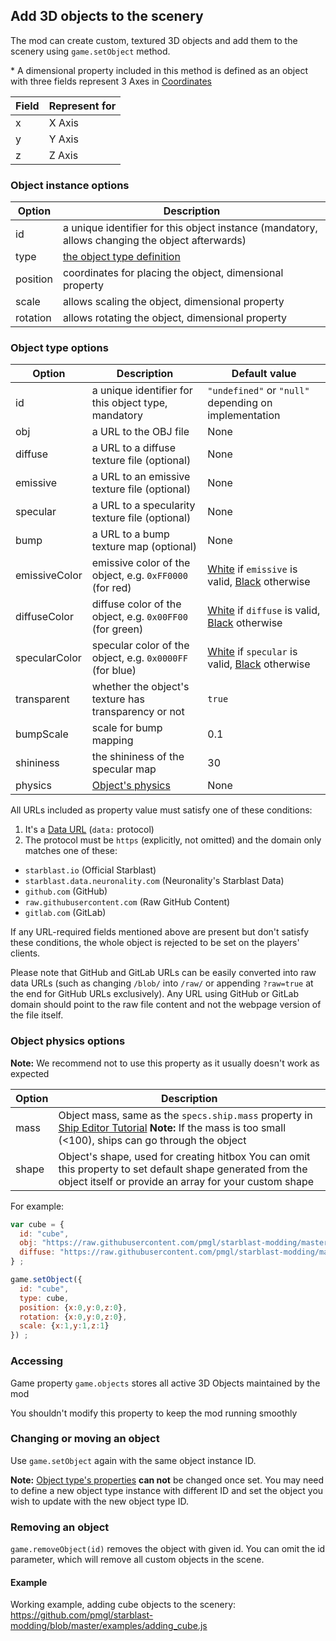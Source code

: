 ## Add 3D objects to the scenery


The mod can create custom, textured 3D objects and add them to the scenery using `game.setObject` method.

\* A dimensional property included in this method is defined as an object with three fields represent 3 Axes in [Coordinates](#coordinates)

| Field | Represent for |
| - | - |
| x | X Axis |
| y | Y Axis |
| z | Z Axis |

### Object instance options
| Option | Description |
| - | - |
| id | a unique identifier for this object instance (mandatory, allows changing the object afterwards) |
| type | [the object type definition](#object-type-options) |
| position | coordinates for placing the object, dimensional property |
| scale | allows scaling the object, dimensional property |
| rotation | allows rotating the object, dimensional property |

### Object type options
| Option | Description | Default value |
| - | - | - |
| id | a unique identifier for this object type, mandatory | `"undefined"` or `"null"` depending on implementation |
| obj | a URL to the OBJ file | None |
| diffuse | a URL to a diffuse texture file (optional) | None |
| emissive | a URL to an emissive texture file (optional) | None |
| specular | a URL to a specularity texture file (optional) | None |
| bump | a URL to a bump texture map (optional) | None |
| emissiveColor | emissive color of the object, e.g. `0xFF0000` (for red) | [White](https://convertingcolors.com/hex-color-FFFFFF.html) if `emissive` is valid, [Black](https://convertingcolors.com/hex-color-000000.html) otherwise |
| diffuseColor | diffuse color of the object, e.g. `0x00FF00` (for green) | [White](https://convertingcolors.com/hex-color-FFFFFF.html) if `diffuse` is valid, [Black](https://convertingcolors.com/hex-color-000000.html) otherwise |
| specularColor | specular color of the object, e.g. `0x0000FF` (for blue) | [White](https://convertingcolors.com/hex-color-FFFFFF.html) if `specular` is valid, [Black](https://convertingcolors.com/hex-color-000000.html) otherwise |
| transparent | whether the object's texture has transparency or not | `true` |
| bumpScale | scale for bump mapping | 0.1 |
| shininess | the shininess of the specular map | 30 |
| physics | [Object's physics](#object-physics-options) | None |

All URLs included as property value must satisfy one of these conditions:
1. It's a [Data URL](https://developer.mozilla.org/en-US/docs/Web/HTTP/Basics_of_HTTP/Data_URLs) (`data:` protocol)
1. The protocol must be `https` (explicitly, not omitted) and the domain only matches one of these:
  * `starblast.io` (Official Starblast)
  * `starblast.data.neuronality.com` (Neuronality's Starblast Data)
  * `github.com` (GitHub)
  * `raw.githubusercontent.com` (Raw GitHub Content)
  * `gitlab.com` (GitLab)

If any URL-required fields mentioned above are present but don't satisfy these conditions, the whole object is rejected to be set on the players' clients.

Please note that GitHub and GitLab URLs can be easily converted into raw data URLs (such as changing `/blob/` into `/raw/` or appending `?raw=true` at the end for GitHub URLs exclusively). Any URL using GitHub or GitLab domain should point to the raw file content and not the webpage version of the file itself.

### Object physics options
**Note:** We recommend not to use this property as it usually doesn't work as expected

| Option | Description |
| - | - |
| mass | Object mass, same as the `specs.ship.mass` property in [Ship Editor Tutorial](https://starblast.fandom.com/wiki/Ship_Editor_Tutorial) **Note:** If the mass is too small (\<100), ships can go through the object |
| shape | Object's shape, used for creating hitbox You can omit this property to set default shape generated from the object itself or provide an array for your custom shape |

For example:
```js copy showLineNumbers
var cube = {
  id: "cube",
  obj: "https://raw.githubusercontent.com/pmgl/starblast-modding/master/objects/cube/cube.obj",
  diffuse: "https://raw.githubusercontent.com/pmgl/starblast-modding/master/objects/cube/diffuse.jpg"
} ;

game.setObject({
  id: "cube",
  type: cube,
  position: {x:0,y:0,z:0},
  rotation: {x:0,y:0,z:0},
  scale: {x:1,y:1,z:1}
}) ;
```

### Accessing
Game property `game.objects` stores all active 3D Objects maintained by the mod

You shouldn't modify this property to keep the mod running smoothly
### Changing or moving an object
Use `game.setObject` again with the same object instance ID.

**Note:** [Object type's properties](#object-type-options) **can not** be changed once set. You may need to define a new object type instance with different ID and set the object you wish to update with the new object type ID.

### Removing an object
`game.removeObject(id)` removes the object with given id. You can omit the id parameter, which will remove all custom objects in the scene.
#### Example
Working example, adding cube objects to the scenery: https://github.com/pmgl/starblast-modding/blob/master/examples/adding_cube.js

